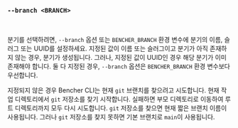 ### `--branch <BRANCH>`

<br />

분기를 선택하려면, `--branch` 옵션 또는 `BENCHER_BRANCH` 환경 변수에 분기의 이름, 슬러그 또는 UUID를 설정하세요.
지정된 값이 이름 또는 슬러그이고 분기가 아직 존재하지 않는 경우, 분기가 생성됩니다.
그러나, 지정된 값이 UUID인 경우 해당 분기가 이미 존재해야 합니다.
둘 다 지정된 경우, `--branch` 옵션은 `BENCHER_BRANCH` 환경 변수보다 우선합니다.

지정되지 않은 경우 Bencher CLI는 현재 `git` 브랜치를 찾으려고 시도합니다.
현재 작업 디렉토리에서 `git` 저장소를 찾기 시작합니다.
실패하면 부모 디렉토리로 이동하여 루트 디렉토리까지 모두 다시 시도합니다.
`git` 저장소를 찾으면 현재 짧은 브랜치 이름이 사용됩니다.
그러나 `git` 저장소를 찾지 못하면 기본 브랜치로 `main`이 사용됩니다.